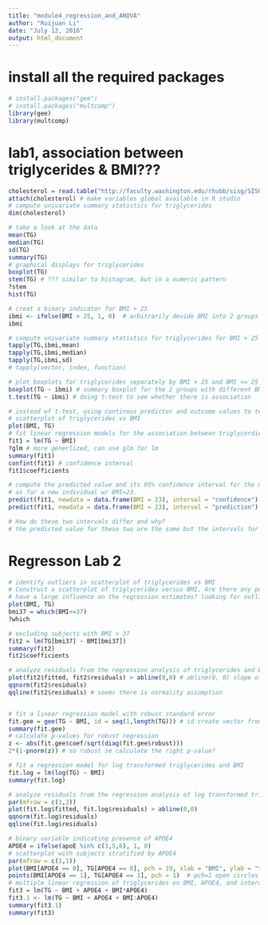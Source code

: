 ```yaml
---
title: "module4_regression_and_ANOVA"
author: "Ruijuan Li"
date: "July 12, 2016"
output: html_document
---
```


# install all the required packages 
```r
# install.packages("gee")
# install.packages("multcomp")
library(gee)
library(multcomp)
```

# lab1, association between triglycerides & BMI??? 
```r
cholesterol = read.table("http://faculty.washington.edu/rhubb/sisg/SISG-Data-cholesterol.txt", header=T)
attach(cholesterol) # make variables global available in R studio 
# compute univariate summary statistics for triglycerides
dim(cholesterol)

# take a look at the data 
mean(TG)
median(TG)
sd(TG)
summary(TG)
# graphical displays for triglycerides
boxplot(TG)
stem(TG) # ??? similar to histogram, but in a numeric pattern 
?stem
hist(TG)

# creat a binary indicator for BMI > 25 
ibmi <- ifelse(BMI > 25, 1, 0)  # arbitrarily devide BMI into 2 groups 
ibmi

# compute univariate summary statistics for triglycerides for BMI > 25 and BMI <= 25
tapply(TG,ibmi,mean)
tapply(TG,ibmi,median)
tapply(TG,ibmi,sd)
# tapply(vector, index, function)

# plot boxplots for triglycerides separately by BMI > 25 and BMI <= 25
boxplot(TG ~ ibmi) # summary boxplot for the 2 groups with different BMI 
t.test(TG ~ ibmi) # doing t-test to see whether there is association 

# instead of t-test, using continous predictor and outcome values to test for association 
# scatterplot of triglycerides vs BMI
plot(BMI, TG)
# fit linear regression models for the association between triglycerdies and BMI
fit1 = lm(TG ~ BMI)
?glm # more generlized, can use glm for lm 
summary(fit1)
confint(fit1) # confidence interval 
fit1$coefficients

# compute the predicted value and its 95% confidence interval for the mean value of TG at BMI=23 as well
# as for a new individual w/ BMI=23. 
predict(fit1, newdata = data.frame(BMI = 23), interval = "confidence") # predicted value and its 95% confidence interval for the mean value of TG at BMI=23
predict(fit1, newdata = data.frame(BMI = 23), interval = "prediction") # predicted value and its 95% confidence interval for a new individual w/ BMI=23

# How do these two intervals differ and why?
# the predicted value for these two are the same but the intervals for predicted value for new individuals are much bigger, because it includes the random variability around the mean. 
```

# Regresson Lab 2 
```r
# identify outliers in scatterplot of triglycerides vs BMI
# Construct a scatterplot of triglycerides versus BMI. Are there any points that you suspect might
# have a large influence on the regression estimates? looking for outline (large residual compared to other observations, far from the general linear trend) or influential points (removing that observation change the regression line)? 
plot(BMI, TG)
bmi37 = which(BMI<=37) 
?which  

# excluding subjects with BMI > 37
fit2 = lm(TG[bmi37] ~ BMI[bmi37])
summary(fit2)
fit2$coefficients

# analyze residuals from the regression analysis of triglycerides and BMI
plot(fit2$fitted, fit2$residuals) > abline(0,0) # abline(0, 0) slope of 0 and intercept of 0 as ref line, seems like there is equal variance assumption 
qqnorm(fit2$residuals)
qqline(fit2$residuals) # seems there is normality assumption 


# fit a linear regression model with robust standard error 
fit.gee = gee(TG ~ BMI, id = seq(1,length(TG))) # id create vector from 1 to the max number of observations, The length of id should be the same as the number of observations.  
summary(fit.gee) 
# calculate p-values for robust regression
z <- abs(fit.gee$coef/sqrt(diag(fit.gee$robust))) 
2*(1-pnorm(z)) # so robust se calculate the right p-value? 

# fit a regression model for log transformed triglycerides and BMI
fit.log = lm(log(TG) ~ BMI)
summary(fit.log)

# analyze residuals from the regression analysis of log transformed triglycerides and BMI
par(mfrow = c(1,2))
plot(fit.log$fitted, fit.log$residuals) > abline(0,0)
qqnorm(fit.log$residuals)
qqline(fit.log$residuals)

# binary variable indicating presence of APOE4
APOE4 = ifelse(apoE %in% c(3,5,6), 1, 0) 
# scatterplot with subjects stratified by APOE4
par(mfrow = c(1,1))
plot(BMI[APOE4 == 0], TG[APOE4 == 0], pch = 19, xlab = "BMI", ylab = "triglycerides") # only plot APOE4==0 observations 
points(BMI[APOE4 == 1], TG[APOE4 == 1], pch = 1)  # pch=1 open circles 
# multiple linear regression of triglycerides on BMI, APOE4, and interaction
fit3 = lm(TG ~ BMI + APOE4 + BMI*APOE4) 
fit3.1 <- lm(TG ~ BMI + APOE4 + BMI:APOE4) 
summary(fit3.1)
summary(fit3) 
```








